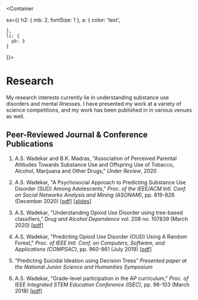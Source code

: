 
<Meta title='Research' />

<Container
  
  sx={{
    h2: { mb: 2, fontSize: 1 },
    a: {
      color: 'text',
      
    },
    li: {
      pb: 3
    }
  }}>

# Research

<Description>
  My research interests currently lie in understanding substance use disorders
  and mental illnesses. I have presented my work at a variety of science
  competitions, and my work has been published in in various venues as well.
</Description>

## Peer-Reviewed Journal & Conference Publications

1. A.S. Wadekar and B.K. Madras, "Association of Perceived Parental Attitudes Towards Substance Use and Offspring Use of Tobacco, Alcohol, Marijuana and Other Drugs,"
   _Under Review_, 2020

2. A.S. Wadekar, "A Psychosocial Approach to Predicting Substance Use Disorder (SUD) Among Adolescents,"
   _Proc. of the IEEE/ACM Intl. Conf. on Social Networks Analysis and Mining (ASONAM)_, pp. 819-826 (December 2020) [[pdf]](/papers/asonam-12-20.pdf) [[slides]](/papers/asonam-12-20-slides.pdf)

3. A.S. Wadekar, "Understanding Opioid Use Disorder using tree-based classifiers,”
   _Drug and Alcohol Dependence_ vol. 208 no. 107839 (March 2020) [[pdf]](/papers/dad-03-20.pdf)

4. A.S. Wadekar, "Predicting Opioid Use Disorder (OUD) Using A Random Forest,"
   _Proc. of IEEE Intl. Conf. on Computers, Software, and Applications (COMPSAC)_, pp. 960-961 (July 2019) [[pdf]](/papers/compsac-07-19.pdf)

5. “Predicting Suicidal Ideation using Decision Trees”
   _Presented paper at the National Junior Science and Humanities Symposium_

6. A.S. Wadekar, "Grade-level participation in the AP curriculum,"
   _Proc. of IEEE Integrated STEM Education Conference (ISEC)_, pp. 98-103 (March 2018) [[pdf]](/papers/isec-03-18.pdf)

</Container>
